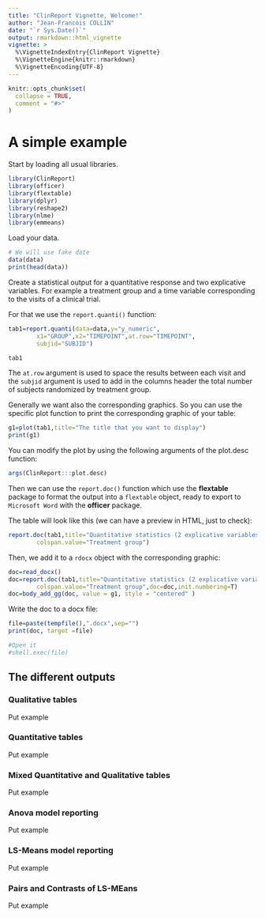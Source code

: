 ```yaml
---
title: "ClinReport Vignette, Welcome!"
author: "Jean-Francois COLLIN"
date: "`r Sys.Date()`"
output: rmarkdown::html_vignette
vignette: >
  %\VignetteIndexEntry{ClinReport Vignette}
  %\VignetteEngine{knitr::rmarkdown}
  %\VignetteEncoding{UTF-8}
---
```


```r
knitr::opts_chunk$set(
  collapse = TRUE,
  comment = "#>"
)
```

# A simple example

Start by loading all usual libraries.

```r
library(ClinReport)
library(officer)
library(flextable)
library(dplyr)
library(reshape2)
library(nlme)
library(emmeans)
```

Load your data.

```r
# We will use fake date
data(data)
print(head(data))
```

Create a statistical output for a quantitative response and two explicative variables.
For example a treatment group and a time variable corresponding to the visits of a clinical trial.

For that we use the `report.quanti()` function:

```r
tab1=report.quanti(data=data,y="y_numeric",
		x1="GROUP",x2="TIMEPOINT",at.row="TIMEPOINT",
		subjid="SUBJID")

tab1
```  


The `at.row` argument is used to space the results between each visit and the `subjid` argument is used
to add in the columns header the total number of subjects randomized by treatment group.


Generally we want also the corresponding graphics. So you can use the specific plot function
to print the corresponding graphic of your table:


```r
g1=plot(tab1,title="The title that you want to display")
print(g1)
```  

You can modify the plot by using the following arguments of the plot.desc function:

```r
args(ClinReport:::plot.desc)
``` 


Then we can use the `report.doc()` function which use the **flextable** package to format
the output into a `flextable` object, ready to export to `Microsoft Word` with the **officer** package.

The table will look like this (we can have a preview in HTML, just to check):

```r
report.doc(tab1,title="Quantitative statistics (2 explicative variables)",
		colspan.value="Treatment group")			
```

Then, we add it to a `rdocx` object with the corresponding graphic:

```r
doc=read_docx()
doc=report.doc(tab1,title="Quantitative statistics (2 explicative variables)",
		colspan.value="Treatment group",doc=doc,init.numbering=T)
doc=body_add_gg(doc, value = g1, style = "centered" )
```

Write the doc to a docx file:

```r
file=paste(tempfile(),".docx",sep="")
print(doc, target =file)

#Open it
#shell.exec(file)
```



## The different outputs

### Qualitative tables

Put example 

 

### Quantitative tables


Put example 



### Mixed Quantitative and Qualitative tables


Put example 


### Anova model reporting

Put example 


### LS-Means model reporting

Put example 


### Pairs and Contrasts of LS-MEans


Put example 















